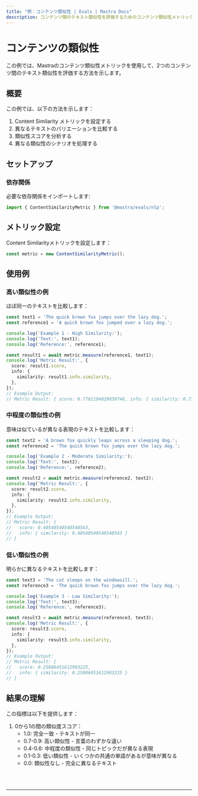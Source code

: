 ```yaml
---
title: "例：コンテンツ類似性 | Evals | Mastra Docs"
description: コンテンツ間のテキスト類似性を評価するためのコンテンツ類似性メトリックの使用例。
---
```



# コンテンツの類似性

この例では、Mastraのコンテンツ類似性メトリックを使用して、2つのコンテンツ間のテキスト類似性を評価する方法を示します。

## 概要

この例では、以下の方法を示します：

1. Content Similarity メトリックを設定する
2. 異なるテキストのバリエーションを比較する
3. 類似性スコアを分析する
4. 異なる類似性のシナリオを処理する

## セットアップ

### 依存関係

必要な依存関係をインポートします:

```typescript copy showLineNumbers filename="src/index.ts"
import { ContentSimilarityMetric } from '@mastra/evals/nlp';
```

## メトリック設定

Content Similarityメトリックを設定します：

```typescript copy showLineNumbers{4} filename="src/index.ts"
const metric = new ContentSimilarityMetric();
```

## 使用例

### 高い類似性の例

ほぼ同一のテキストを比較します：

```typescript copy showLineNumbers{7} filename="src/index.ts"
const text1 = 'The quick brown fox jumps over the lazy dog.';
const reference1 = 'A quick brown fox jumped over a lazy dog.';

console.log('Example 1 - High Similarity:');
console.log('Text:', text1);
console.log('Reference:', reference1);

const result1 = await metric.measure(reference1, text1);
console.log('Metric Result:', {
  score: result1.score,
  info: {
    similarity: result1.info.similarity,
  },
});
// Example Output:
// Metric Result: { score: 0.7761194029850746, info: { similarity: 0.7761194029850746 } }
```

### 中程度の類似性の例

意味は似ているが異なる表現のテキストを比較します：

```typescript copy showLineNumbers{23} filename="src/index.ts"
const text2 = 'A brown fox quickly leaps across a sleeping dog.';
const reference2 = 'The quick brown fox jumps over the lazy dog.';

console.log('Example 2 - Moderate Similarity:');
console.log('Text:', text2);
console.log('Reference:', reference2);

const result2 = await metric.measure(reference2, text2);
console.log('Metric Result:', {
  score: result2.score,
  info: {
    similarity: result2.info.similarity,
  },
});
// Example Output:
// Metric Result: {
//   score: 0.40540540540540543,
//   info: { similarity: 0.40540540540540543 }
// }
```

### 低い類似性の例

明らかに異なるテキストを比較します：

```typescript copy showLineNumbers{39} filename="src/index.ts"
const text3 = 'The cat sleeps on the windowsill.';
const reference3 = 'The quick brown fox jumps over the lazy dog.';

console.log('Example 3 - Low Similarity:');
console.log('Text:', text3);
console.log('Reference:', reference3);

const result3 = await metric.measure(reference3, text3);
console.log('Metric Result:', {
  score: result3.score,
  info: {
    similarity: result3.info.similarity,
  },
});
// Example Output:
// Metric Result: {
//   score: 0.25806451612903225,
//   info: { similarity: 0.25806451612903225 }
// }
```

## 結果の理解

この指標は以下を提供します：

1. 0から1の間の類似度スコア：
   - 1.0: 完全一致 - テキストが同一
   - 0.7-0.9: 高い類似性 - 言葉のわずかな違い
   - 0.4-0.6: 中程度の類似性 - 同じトピックだが異なる表現
   - 0.1-0.3: 低い類似性 - いくつかの共通の単語があるが意味が異なる
   - 0.0: 類似性なし - 完全に異なるテキスト

<br />
<br />
<hr className="dark:border-[#404040] border-gray-300" />
<br />
<br />
<GithubLink
  link={
    "https://github.com/mastra-ai/mastra/blob/main/examples/basics/evals/content-similarity"
  }
/>
